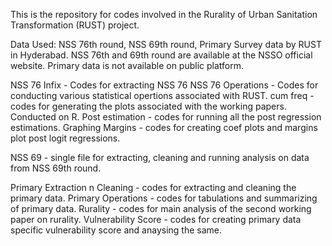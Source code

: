 This is the repository for codes involved in the Rurality of Urban Sanitation Transformation (RUST) project.

Data Used: NSS 76th round, NSS 69th round, Primary Survey data by RUST in Hyderabad. NSS 76th and 69th round are available at the NSSO official website. Primary data is not available on public platform.

NSS 76 Infix - Codes for extracting NSS 76 
NSS 76 Operations - Codes for conducting various statistical opertions associated with RUST.
cum freq - codes for generating the plots associated with the working papers. Conducted on R.
Post estimation - codes for running all the post regression estimations.
Graphing Margins - codes for creating coef plots and margins plot post logit regressions.

NSS 69 - single file for extracting, cleaning and running analysis on data from NSS 69th round.

Primary Extraction n Cleaning - codes for extracting and cleaning the primary data.
Primary Operations - codes for tabulations and summarizing of primary data.
Rurality - codes for main analysis of the second working paper on rurality.
Vulnerability Score - codes for creating primary data specific vulnerability score and anaysing the same.


